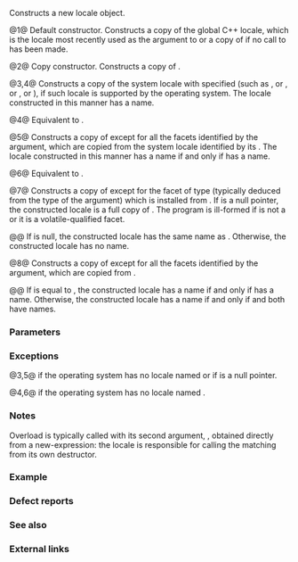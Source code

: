 {{cpp/locale/locale/title|locale}}
{{cpp/locale/locale/navbar}}

{{dcl begin}}
{{dcl rev multi|num=1|until1=c++11
|dcl1=
locale() throw();
|dcl2=
locale() noexcept;
}}
{{dcl rev multi|num=2|until1=c++11
|dcl1=
locale( const locale&amp; other ) throw();
|dcl2=
locale( const locale&amp; other ) noexcept;
}}
{{dcl|num=3|
explicit locale( const char* std_name );
}}
{{dcl|num=4|since=c++11|
explicit locale( const std::string&amp; std_name );
}}
{{dcl|num=5|
locale( const locale&amp; other, const char* std_name, category cats );
}}
{{dcl|num=6|since=c++11|
locale( const locale&amp; other, const std::string&amp; std_name, category cats );
}}
{{dcla|num=7|
template&lt; class Facet &gt;
locale( const locale&amp; other, Facet* f );
}}
{{dcl|num=8|
locale( const locale&amp; other, const locale&amp; one, category cats );
}}
{{dcl end}}

Constructs a new locale object.

@1@ Default constructor. Constructs a copy of the global C++ locale, which is the locale most recently used as the argument to {{lc|std::locale::global}} or a copy of {{c|std::locale::classic()}} if no call to {{lc|std::locale::global}} has been made.

@2@ Copy constructor. Constructs a copy of {{c|other}}.

@3,4@ Constructs a copy of the system locale with specified {{c|std_name}} (such as {{c|"C"}}, or {{c|"POSIX"}}, or {{c|"en_US.UTF-8"}}, or {{c|"English_US.1251"}}), if such locale is supported by the operating system. The locale constructed in this manner has a name.

@4@ Equivalent to {{c|locale(std_name.c_str())}}.

@5@ Constructs a copy of {{c|other}} except for all the facets identified by the {{c|cats}} argument, which are copied from the system locale identified by its {{c|std_name}}. The locale constructed in this manner has a name if and only if {{c|other}} has a name.

@6@ Equivalent to {{c|locale(other, std_name.c_str(), cats)}}.

@7@ Constructs a copy of {{c|other}} except for the facet of type {{tt|Facet}} (typically deduced from the type of the argument) which is installed from {{c|f}}. If {{c|f}} is a null pointer, the constructed locale is a full copy of {{c|other}}. The program is ill-formed if {{tt|Facet}} is not a {{rlp|facet#Facet class|facet}} or it is a volatile-qualified facet.

@@ If {{c|f}} is null, the constructed locale has the same name as {{c|other}}. Otherwise, the constructed locale has no name.

@8@ Constructs a copy of {{c|other}} except for all the facets identified by the {{c|cats}} argument, which are copied from {{c|one}}.

@@ If {{c|cats}} is equal to {{tt|locale::none}}, the constructed locale has a name if and only if {{c|other}} has a name. Otherwise, the constructed locale has a name if and only if {{c|other}} and {{c|one}} both have names.

===Parameters===
{{par begin}}
{{par|other|another locale to copy}}
{{par|std_name|name of the system locale to use}}
{{par|f|pointer to a facet to merge with {{c|other}}}}
{{par|cats|the facet categories used to identify the facets to merge with {{c|other}}}}
{{par|one|another locale to take facets from}}
{{par end}}

===Exceptions===
@3,5@ {{lc|std::runtime_error}} if the operating system has no locale named {{c|std_name}} or if {{c|std_name}} is a null pointer.

@4,6@ {{lc|std::runtime_error}} if the operating system has no locale named {{c|std_name}}.

===Notes===
Overload {{vl|7}} is typically called with its second argument, {{c|f}}, obtained directly from a new-expression: the locale is responsible for calling the matching {{c/core|delete}} from its own destructor.

===Example===
{{example
|code=
#include &lt;codecvt&gt;
#include &lt;iostream&gt;
#include &lt;locale&gt;

std::ostream&amp; operator&lt;&lt; (std::ostream&amp; os, const std::locale&amp; loc)
{
    if (loc.name().length() &lt;= 80)
        os &lt;&lt; loc.name();
    else
        for (const auto c : loc.name())
            os &lt;&lt; c &lt;&lt; (c == ';' ? "\n  " : "");

    return os &lt;&lt; '\n';
}

int main()
{
    std::locale l1;
    std::cout &lt;&lt; "Name of a copy of the classic \"C\" locale: " &lt;&lt; l1;

    std::locale l2("en_US.UTF-8");
    std::cout &lt;&lt; "Name of unicode locale: " &lt;&lt; l2;

    std::locale l3(l1, new std::codecvt_utf8&lt;wchar_t&gt;);
    std::cout &lt;&lt; "Name of \"C\" locale except for codecvt: " &lt;&lt; l3;

    std::locale l4(l1, l2, std::locale::ctype);
    std::cout &lt;&lt; "Name of \"C\" locale except for ctype, which is unicode:\n  " &lt;&lt; l4;
}
|p=true
|output=
Name of a copy of the classic "C" locale: C
Name of unicode locale: en_US.UTF-8
Name of "C" locale except for codecvt: *
Name of "C" locale except for ctype, which is unicode:
  LC_CTYPE=en_US.UTF-8;
  LC_NUMERIC=C;
  LC_TIME=C;
  LC_COLLATE=C;
  LC_MONETARY=C;
  LC_MESSAGES=C;
  LC_PAPER=C;
  LC_NAME=C;
  LC_ADDRESS=C;
  LC_TELEPHONE=C;
  LC_MEASUREMENT=C;
  LC_IDENTIFICATION=C
}}

===Defect reports===
{{dr list begin}}
{{dr list item|wg=lwg|dr=436|std=C++98|before=for overload {{vl|7}}, it was unclear&lt;br&gt;whether {{tt|Facet}} can be cv-qualified|after=it can be const-qualified,&lt;br&gt;but not volatile-qualified}}
{{dr list item|wg=lwg|dr=2295|std=C++98|before=for overload {{vl|7}}, the constructed locale had no name even if {{c|f}} is null|after=it has the name of {{c|other}}}}
{{dr list end}}

===See also===
{{dsc begin}}
{{dsc inc|cpp/locale/locale/dsc ~locale}}
{{dsc end}}

===External links===
{{elink begin}}
{{elink|1=[https://ss64.com/locale.html List of Windows locale names].}}
{{elink|1=[https://lh.2xlibre.net/locales/ List of Linux locale names].}}
{{elink end}}

{{langlinks|de|es|fr|it|ja|pt|ru|zh}}